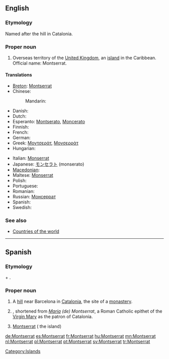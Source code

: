 ==English==

===Etymology===
Named after the hill in Catalonia.

===Proper noun===
{{en-proper noun}}

# Overseas territory of the [[United Kingdom]], an [[island]] in the Caribbean. Official name: Montserrat.

====Translations====
{{trans-top|island}}
* [[Breton]]: [[Montserrat]]
* Chinese:
*: Mandarin: {{t|zh|蒙特塞拉|tr=Méngtèsāilā|sc=Hani}}
* Danish: {{t-|da|Montserrat}}
* Dutch: {{t+|nl|Montserrat}}
* Esperanto: [[Montserato]], [[Moncerato]]
* Finnish: {{t-|fi|Montserrat}}
* French: {{t+|fr|Montserrat}}
* German: {{t+|de|Montserrat}}
* Greek: [[Μοντσεράτ]], [[Μονσερράτ]]
* Hungarian: {{t+|hu|Montserrat}}
{{trans-mid}}
* Italian: [[Monserrat]]
* Japanese: [[モンセラト]] (monserato)
* [[Macedonian]]: {{t|mk|Монсерат|m|tr=Monserát}}
* Maltese: [[Monserrat]]
* Polish: {{t+|pl|Montserrat}}
* Portuguese: {{t+|pt|Monserrate}}
* Romanian: {{t-|ro|Montserrat}}
* Russian: [[Монсеррат]]
* Spanish: {{t+|es|Montserrat}}
* Swedish: {{t+|sv|Montserrat}}
{{trans-bottom}}

===See also===
* [[Appendix:Countries of the world|Countries of the world]]

[[Category:Islands]]

----

==Spanish==

===Etymology===
{{etyl|ca|es}} {{term|mont||hill|lang=ca}} + {{term|serrat||jagged|lang=ca}}.

===Proper noun===
{{es-proper noun|f}}

# A [[hill]] near Barcelona in [[Catalonia]], the site of a [[monastery]].
# {{given name|female|lang=es}}, shortened from ''[[María]] (de) Montserrat'', a Roman Catholic epithet of the [[Virgin Mary]] as the patron of Catalonia.
# [[#English|Montserrat]] ( the island)

[[de:Montserrat]]
[[es:Montserrat]]
[[fr:Montserrat]]
[[hu:Montserrat]]
[[mn:Montserrat]]
[[nl:Montserrat]]
[[pl:Montserrat]]
[[pt:Montserrat]]
[[sv:Montserrat]]
[[tr:Montserrat]]